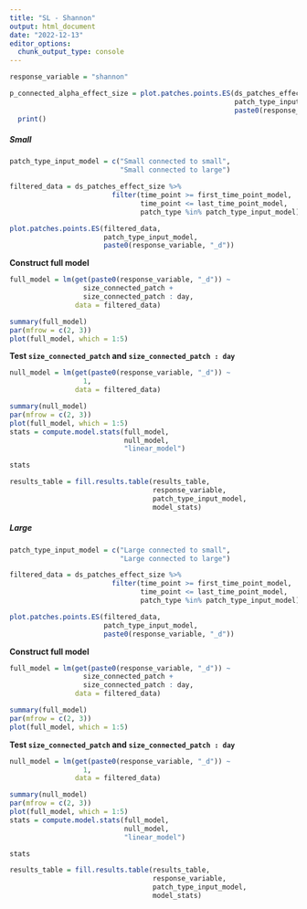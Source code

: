 ```yaml
---
title: "SL - Shannon"
output: html_document
date: "2022-12-13"
editor_options: 
  chunk_output_type: console
---
```


```r
response_variable = "shannon"
```

```r
p_connected_alpha_effect_size = plot.patches.points.ES(ds_patches_effect_size, 
                                                       patch_type_input,
                                                       paste0(response_variable, "_d")) %>%
  print()
```

##### Small

```r
patch_type_input_model = c("Small connected to small",
                           "Small connected to large")
```

```r
filtered_data = ds_patches_effect_size %>%
                         filter(time_point >= first_time_point_model,
                                time_point <= last_time_point_model,
                                patch_type %in% patch_type_input_model)
```

```r
plot.patches.points.ES(filtered_data, 
                       patch_type_input_model,
                       paste0(response_variable, "_d"))
```

**Construct full model**

```r
full_model = lm(get(paste0(response_variable, "_d")) ~
                  size_connected_patch +
                  size_connected_patch : day,
                data = filtered_data)
```

```r
summary(full_model)
par(mfrow = c(2, 3))
plot(full_model, which = 1:5)
```

**Test `size_connected_patch` and `size_connected_patch : day`**

```r
null_model = lm(get(paste0(response_variable, "_d")) ~
                  1,
                data = filtered_data)

summary(null_model)
par(mfrow = c(2, 3))
plot(full_model, which = 1:5)
stats = compute.model.stats(full_model,
                            null_model,
                            "linear_model")

stats

results_table = fill.results.table(results_table,
                                   response_variable,
                                   patch_type_input_model,
                                   model_stats)
```

##### Large

```r
patch_type_input_model = c("Large connected to small",
                           "Large connected to large")
```

```r
filtered_data = ds_patches_effect_size %>%
                         filter(time_point >= first_time_point_model,
                                time_point <= last_time_point_model,
                                patch_type %in% patch_type_input_model)
```

```r
plot.patches.points.ES(filtered_data, 
                       patch_type_input_model,
                       paste0(response_variable, "_d"))
```

**Construct full model**

```r
full_model = lm(get(paste0(response_variable, "_d")) ~
                  size_connected_patch +
                  size_connected_patch : day,
                data = filtered_data)
```

```r
summary(full_model)
par(mfrow = c(2, 3))
plot(full_model, which = 1:5)
```

**Test `size_connected_patch` and `size_connected_patch : day`**

```r
null_model = lm(get(paste0(response_variable, "_d")) ~
                  1,
                data = filtered_data)

summary(null_model)
par(mfrow = c(2, 3))
plot(full_model, which = 1:5)
stats = compute.model.stats(full_model,
                            null_model,
                            "linear_model")

stats

results_table = fill.results.table(results_table,
                                   response_variable,
                                   patch_type_input_model,
                                   model_stats)
```